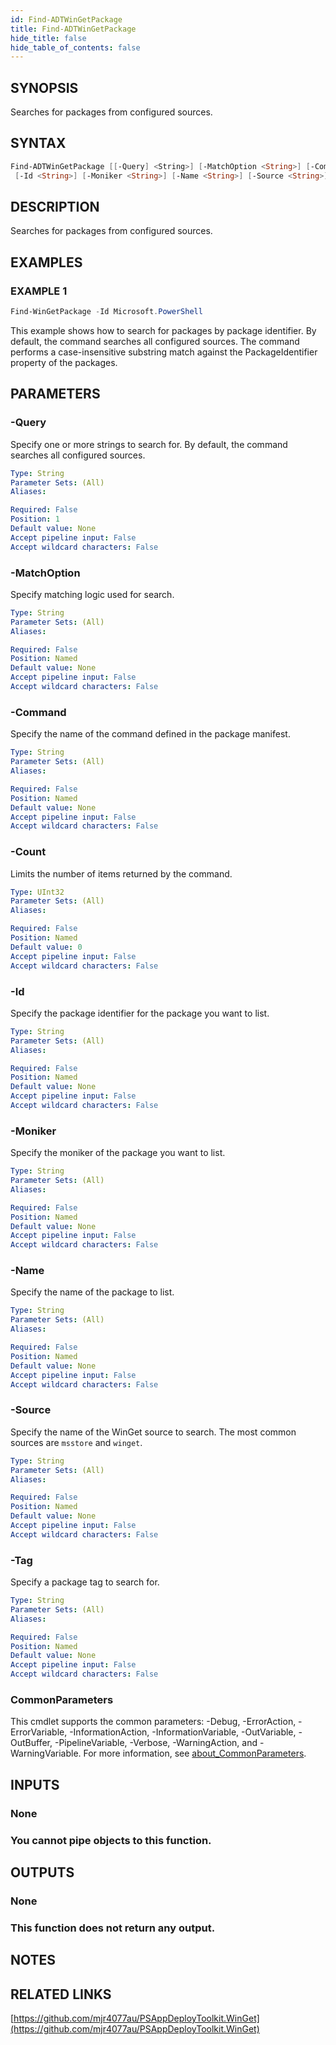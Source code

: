 ```yaml
---
id: Find-ADTWinGetPackage
title: Find-ADTWinGetPackage
hide_title: false
hide_table_of_contents: false
---
```


## SYNOPSIS

Searches for packages from configured sources.

## SYNTAX

```powershell
Find-ADTWinGetPackage [[-Query] <String>] [-MatchOption <String>] [-Command <String>] [-Count <UInt32>]
 [-Id <String>] [-Moniker <String>] [-Name <String>] [-Source <String>] [-Tag <String>] [<CommonParameters>]
```

## DESCRIPTION

Searches for packages from configured sources.

## EXAMPLES

### EXAMPLE 1

```powershell
Find-WinGetPackage -Id Microsoft.PowerShell
```

This example shows how to search for packages by package identifier.
By default, the command searches all configured sources.
The command performs a case-insensitive substring match against the PackageIdentifier property of the packages.

## PARAMETERS

### -Query

Specify one or more strings to search for.
By default, the command searches all configured sources.

```yaml
Type: String
Parameter Sets: (All)
Aliases:

Required: False
Position: 1
Default value: None
Accept pipeline input: False
Accept wildcard characters: False
```

### -MatchOption

Specify matching logic used for search.

```yaml
Type: String
Parameter Sets: (All)
Aliases:

Required: False
Position: Named
Default value: None
Accept pipeline input: False
Accept wildcard characters: False
```

### -Command

Specify the name of the command defined in the package manifest.

```yaml
Type: String
Parameter Sets: (All)
Aliases:

Required: False
Position: Named
Default value: None
Accept pipeline input: False
Accept wildcard characters: False
```

### -Count

Limits the number of items returned by the command.

```yaml
Type: UInt32
Parameter Sets: (All)
Aliases:

Required: False
Position: Named
Default value: 0
Accept pipeline input: False
Accept wildcard characters: False
```

### -Id

Specify the package identifier for the package you want to list.

```yaml
Type: String
Parameter Sets: (All)
Aliases:

Required: False
Position: Named
Default value: None
Accept pipeline input: False
Accept wildcard characters: False
```

### -Moniker

Specify the moniker of the package you want to list.

```yaml
Type: String
Parameter Sets: (All)
Aliases:

Required: False
Position: Named
Default value: None
Accept pipeline input: False
Accept wildcard characters: False
```

### -Name

Specify the name of the package to list.

```yaml
Type: String
Parameter Sets: (All)
Aliases:

Required: False
Position: Named
Default value: None
Accept pipeline input: False
Accept wildcard characters: False
```

### -Source

Specify the name of the WinGet source to search.
The most common sources are `msstore` and `winget`.

```yaml
Type: String
Parameter Sets: (All)
Aliases:

Required: False
Position: Named
Default value: None
Accept pipeline input: False
Accept wildcard characters: False
```

### -Tag

Specify a package tag to search for.

```yaml
Type: String
Parameter Sets: (All)
Aliases:

Required: False
Position: Named
Default value: None
Accept pipeline input: False
Accept wildcard characters: False
```

### CommonParameters

This cmdlet supports the common parameters: -Debug, -ErrorAction, -ErrorVariable, -InformationAction, -InformationVariable, -OutVariable, -OutBuffer, -PipelineVariable, -Verbose, -WarningAction, and -WarningVariable. For more information, see [about_CommonParameters](http://go.microsoft.com/fwlink/?LinkID=113216).

## INPUTS

### None

### You cannot pipe objects to this function.
## OUTPUTS

### None

### This function does not return any output.
## NOTES

## RELATED LINKS

[https://github.com/mjr4077au/PSAppDeployToolkit.WinGet](https://github.com/mjr4077au/PSAppDeployToolkit.WinGet)
